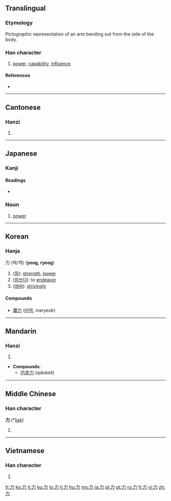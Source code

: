 {{xsee|[[カ]] (katakana)}}
==Translingual==
{{Han stroke|[[Image:力-order.gif]]}}

===Etymology===
Pictographic representation of an arm bending out from the side of the body.

===Han character===
{{Han char|rn=19|rad=力|as=00|sn=2|four=4002<sub>7</sub>|canj=大尸 (KS)}}

# [[power]], [[capability]], [[influence]]

====References====
* {{Han ref|kx=0146.050|dkj=02288|dj=0327.310|hdz=10364.040|uh=529B|ud=21147|bh=A44F|bd=42063}}

----

==Cantonese==

===Hanzi===
{{yue-hanzi|jyut=[[lik6]]|y=lik6}}

# {{defn|Cantonese|sort=力00}}

----

==Japanese==

===Kanji===
{{ja-kanji|grade=1|rs=力00}}

====Readings====
* {{ja-readings|on=[[りょく]] (ryoku), [[りき]] (riki)|kun=[[ちから]] (chikara), [[つとめる]] (tsutomeru), [[りきむ]] (rikimu)
|nadzuke=[[いさお]] (isao), [[いさむ]] (isamu), [[お]] (o), [[か]] (ka), [[ちか]] (chika), [[ちから]] (chikara), [[つとむ]] (tsutomu), [[よし]] (yoshi)}}

===Noun===
{{ja-noun|k|hira=ちから|rom=chikara}}

# [[power]]

----

==Korean==

===Hanja===
力 (력/역) ('''yeog, ryeog''')

# ([[힘]]): [[strength]], [[power]]
# ([[힘쓰다]]): to [[endeavor]] 
# ([[애써]]): [[striving]]ly 

<!-- {{ko-hanja|hangeul=[[력]]>[[역]]|eumhun=[[힘]]|rv=ryeok>yeok|mr=ryŏk>yŏk|y=lyek>yek}}

# {{defn|Korean|sort=力00}} -->

====Compounds====
* [[魔力]] ([[마력]], maryeok)

----

==Mandarin==

===Hanzi===
{{cmn-hanzi|pin=[[lì]] ([[li4]])|wg=li<sup>4</sup>}}

# {{defn|Mandarin|sort=力00}}

* '''Compounds''':
** [[巧克力]] (qiǎokèlì)

----

==Middle Chinese==

===Han character===
'''力''' (*[[liək]])<!--asterisk indicates that this character appears more than four times in the Tang Dynasty corpus of literature-->

# {{defn|Middle Chinese|sort=力00}}

----

==Vietnamese==

===Han character===
{{vi-hantu|[[lực]], [[sức]], [[sực]], [[sựt]]|rs=力00}}

# {{defn|Vietnamese|sort=力00}}

[[fr:力]]
[[ko:力]]
[[it:力]]
[[ku:力]]
[[lo:力]]
[[li:力]]
[[hu:力]]
[[ms:力]]
[[ja:力]]
[[pl:力]]
[[pt:力]]
[[ru:力]]
[[fi:力]]
[[vi:力]]
[[zh:力]]
